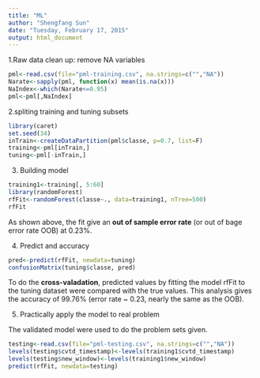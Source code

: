 ---
title: "ML"
author: "Shengfang Sun"
date: "Tuesday, February 17, 2015"
output: html_document
---

1.Raw data clean up: remove NA variables

```{r}
pml<-read.csv(file="pml-training.csv", na.strings=c("","NA"))
Narate<-sapply(pml, function(x) mean(is.na(x)))
NaIndex<-which(Narate<=0.95)
pml<-pml[,NaIndex]
```

2.spliting training and tuning subsets

```{r}
library(caret)
set.seed(34)
inTrain<-createDataPartition(pml$classe, p=0.7, list=F)
training<-pml[inTrain,]
tuning<-pml[-inTrain,]
```

3. Building model

```{r}
training1<-training[, 5:60]
library(randomForest)
rfFit<-randomForest(classe~., data=training1, nTree=500)
rfFit
```
As shown above, the fit give an **out of sample error rate** (or out of bage error rate OOB) at 0.23%.


4. Predict and accuracy
```{r}
pred<-predict(rfFit, newdata=tuning)
confusionMatrix(tuning$classe, pred)
```
To do the **cross-valadation**, predicted values by fitting the model rfFit to the tuning dataset were compared with the true values. This analysis gives the accuracy of 99.76% (error rate ~ 0.23, nearly the same as the OOB).

5. Practically apply the model to real problem

The validated model were used to do the problem sets given. 
```{r}
testing<-read.csv(file="pml-testing.csv", na.strings=c("","NA"))
levels(testing$cvtd_timestamp)<-levels(training1$cvtd_timestamp) 
levels(testing$new_window)<-levels(training1$new_window) 
predict(rfFit, newdata=testing)
```

